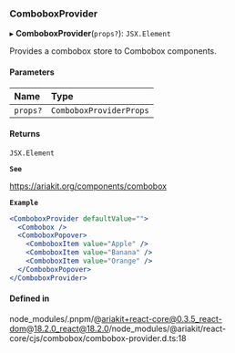 ### ComboboxProvider

▸ **ComboboxProvider**(`props?`): `JSX.Element`

Provides a combobox store to Combobox components.

#### Parameters

| Name     | Type                    |
| :------- | :---------------------- |
| `props?` | `ComboboxProviderProps` |

#### Returns

`JSX.Element`

**`See`**

https://ariakit.org/components/combobox

**`Example`**

```jsx
<ComboboxProvider defaultValue="">
  <Combobox />
  <ComboboxPopover>
    <ComboboxItem value="Apple" />
    <ComboboxItem value="Banana" />
    <ComboboxItem value="Orange" />
  </ComboboxPopover>
</ComboboxProvider>
```

#### Defined in

node_modules/.pnpm/@ariakit+react-core@0.3.5_react-dom@18.2.0_react@18.2.0/node_modules/@ariakit/react-core/cjs/combobox/combobox-provider.d.ts:18

